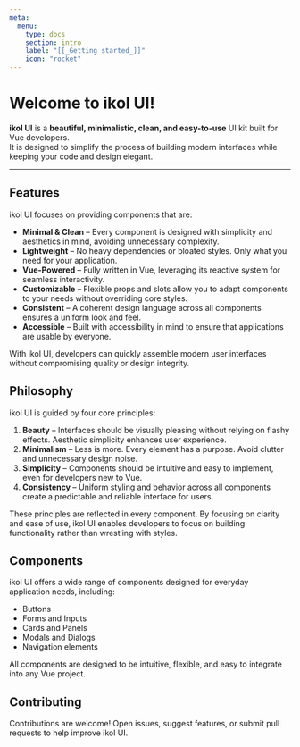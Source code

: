 ```yaml
---
meta:
  menu:
    type: docs
    section: intro
    label: "[[_Getting started_]]"
    icon: "rocket"
---
```


# Welcome to ikol UI!

**ikol UI** is a **beautiful, minimalistic, clean, and easy-to-use** UI kit built for Vue developers.  
It is designed to simplify the process of building modern interfaces while keeping your code and design elegant.

---

## Features

ikol UI focuses on providing components that are:

- **Minimal & Clean** – Every component is designed with simplicity and aesthetics in mind, avoiding unnecessary complexity.  
- **Lightweight** – No heavy dependencies or bloated styles. Only what you need for your application.  
- **Vue-Powered** – Fully written in Vue, leveraging its reactive system for seamless interactivity.  
- **Customizable** – Flexible props and slots allow you to adapt components to your needs without overriding core styles.  
- **Consistent** – A coherent design language across all components ensures a uniform look and feel.  
- **Accessible** – Built with accessibility in mind to ensure that applications are usable by everyone.  

With ikol UI, developers can quickly assemble modern user interfaces without compromising quality or design integrity.

## Philosophy

ikol UI is guided by four core principles:

1. **Beauty** – Interfaces should be visually pleasing without relying on flashy effects. Aesthetic simplicity enhances user experience.  
2. **Minimalism** – Less is more. Every element has a purpose. Avoid clutter and unnecessary design noise.  
3. **Simplicity** – Components should be intuitive and easy to implement, even for developers new to Vue.  
4. **Consistency** – Uniform styling and behavior across all components create a predictable and reliable interface for users.  

These principles are reflected in every component. By focusing on clarity and ease of use, ikol UI enables developers to focus on building functionality rather than wrestling with styles.

## Components

ikol UI offers a wide range of components designed for everyday application needs, including:

- Buttons  
- Forms and Inputs  
- Cards and Panels  
- Modals and Dialogs  
- Navigation elements  

All components are designed to be intuitive, flexible, and easy to integrate into any Vue project.

## Contributing

Contributions are welcome! Open issues, suggest features, or submit pull requests to help improve ikol UI.  

